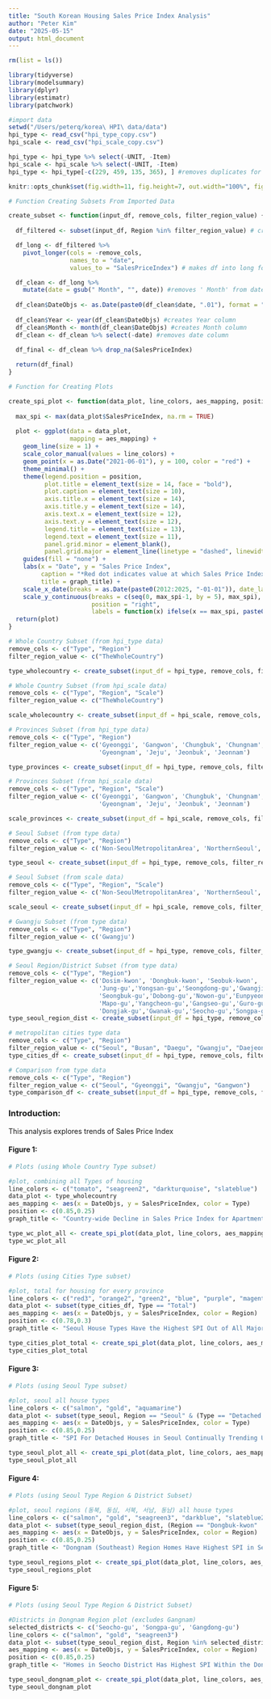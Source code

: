 ```yaml
---
title: "South Korean Housing Sales Price Index Analysis"
author: "Peter Kim"
date: "2025-05-15"
output: html_document
---
```


```r
  
rm(list = ls())

library(tidyverse)
library(modelsummary)
library(dplyr)
library(estimatr)
library(patchwork)

```


```r
#import data
setwd("/Users/peterq/korea\ HPI\ data/data")
hpi_type <- read_csv("hpi_type_copy.csv")
hpi_scale <- read_csv("hpi_scale_copy.csv")

hpi_type <- hpi_type %>% select(-UNIT, -Item)
hpi_scale <- hpi_scale %>% select(-UNIT, -Item)
hpi_type <- hpi_type[-c(229, 459, 135, 365), ] #removes duplicates for jeju, gwangju

```


```r
knitr::opts_chunk$set(fig.width=11, fig.height=7, out.width="100%", fig.retina=2, echo=FALSE)
```


```r
# Function Creating Subsets From Imported Data 

create_subset <- function(input_df, remove_cols, filter_region_value) {
  
  df_filtered <- subset(input_df, Region %in% filter_region_value) # creates df with only certain regions

  df_long <- df_filtered %>% 
    pivot_longer(cols = -remove_cols,
                 names_to = "date",
                 values_to = "SalesPriceIndex") # makes df into long format

  df_clean <- df_long %>% 
    mutate(date = gsub(" Month", "", date)) #removes ' Month' from date column string values
  
  df_clean$DateObjs <- as.Date(paste0(df_clean$date, ".01"), format = "%Y.%m.%d") #creates Date objects
  
  df_clean$Year <- year(df_clean$DateObjs) #creates Year column
  df_clean$Month <- month(df_clean$DateObjs) #creates Month column
  df_clean <- df_clean %>% select(-date) #removes date column

  df_final <- df_clean %>% drop_na(SalesPriceIndex)
  
  return(df_final)
}

# Function for Creating Plots

create_spi_plot <- function(data_plot, line_colors, aes_mapping, position, graph_title) {
  
  max_spi <- max(data_plot$SalesPriceIndex, na.rm = TRUE)
  
  plot <- ggplot(data = data_plot, 
                 mapping = aes_mapping) +
    geom_line(size = 1) +
    scale_color_manual(values = line_colors) +
    geom_point(x = as.Date("2021-06-01"), y = 100, color = "red") +
    theme_minimal() +
    theme(legend.position = position,
          plot.title = element_text(size = 14, face = "bold"),
          plot.caption = element_text(size = 10),
          axis.title.x = element_text(size = 14),              
          axis.title.y = element_text(size = 14),              
          axis.text.x = element_text(size = 12),               
          axis.text.y = element_text(size = 12),              
          legend.title = element_text(size = 13),              
          legend.text = element_text(size = 11),
          panel.grid.minor = element_blank(),
          panel.grid.major = element_line(linetype = "dashed", linewidth = 0.3, colour = "gray85")) +
    guides(fill = "none") + 
    labs(x = "Date", y = "Sales Price Index", 
         caption = "*Red dot indicates value at which Sales Price Index is indexed to: Date = 2021-06-01, SPI = 100", 
         title = graph_title) +
    scale_x_date(breaks = as.Date(paste0(2012:2025, "-01-01")), date_labels = "%Y") +
    scale_y_continuous(breaks = c(seq(0, max_spi-1, by = 5), max_spi), 
                       position = "right", 
                       labels = function(x) ifelse(x == max_spi, paste0("Max: ", x), x)) 
  return(plot)
}

```


```r
# Whole Country Subset (from hpi_type data)
remove_cols <- c("Type", "Region")
filter_region_value <- c("TheWholeCountry")

type_wholecountry <- create_subset(input_df = hpi_type, remove_cols, filter_region_value) 

# Whole Country Subset (from hpi_scale data)
remove_cols <- c("Type", "Region", "Scale")
filter_region_value <- c("TheWholeCountry")

scale_wholecountry <- create_subset(input_df = hpi_scale, remove_cols, filter_region_value) 

# Provinces Subset (from hpi_type data)
remove_cols <- c("Type", "Region")
filter_region_value <- c('Gyeonggi', 'Gangwon', 'Chungbuk', 'Chungnam', 'Gyeongbuk',
                         'Gyeongnam', 'Jeju', 'Jeonbuk', 'Jeonnam')

type_provinces <- create_subset(input_df = hpi_type, remove_cols, filter_region_value)

# Provinces Subset (from hpi_scale data)
remove_cols <- c("Type", "Region", "Scale")
filter_region_value <- c('Gyeonggi', 'Gangwon', 'Chungbuk', 'Chungnam', 'Gyeongbuk',
                         'Gyeongnam', 'Jeju', 'Jeonbuk', 'Jeonnam')

scale_provinces <- create_subset(input_df = hpi_scale, remove_cols, filter_region_value) 

# Seoul Subset (from type data)
remove_cols <- c("Type", "Region")
filter_region_value <- c('Non-SeoulMetropolitanArea', 'NorthernSeoul', 'Seoul', 'SeoulMetropolitanArea', 'SouthernSeoul')

type_seoul <- create_subset(input_df = hpi_type, remove_cols, filter_region_value)

# Seoul Subset (from scale data)
remove_cols <- c("Type", "Region", "Scale")
filter_region_value <- c('Non-SeoulMetropolitanArea', 'NorthernSeoul', 'Seoul', 'SeoulMetropolitanArea', 'SouthernSeoul')

scale_seoul <- create_subset(input_df = hpi_scale, remove_cols, filter_region_value) 

# Gwangju Subset (from type data)
remove_cols <- c("Type", "Region")
filter_region_value <- c('Gwangju')

type_gwangju <- create_subset(input_df = hpi_type, remove_cols, filter_region_value)

# Seoul Region/District Subset (from type data)
remove_cols <- c("Type", "Region")
filter_region_value <- c('Dosim-kwon', 'Dongbuk-kwon', 'Seobuk-kwon', 'Seonam-kwon', 'Dongnam-kwon', 'Jongno-gu',
                         'Jung-gu','Yongsan-gu','Seongdong-gu','Gwangjin-gu','Dongdaemun-gu','Jungnang-gu',
                         'Seongbuk-gu','Dobong-gu','Nowon-gu','Eunpyeong-gu','Seodaemun-gu',
                         'Mapo-gu','Yangcheon-gu','Gangseo-gu','Guro-gu','Geumcheon-gu','Yeongdeungpo-gu',
                         'Dongjak-gu','Gwanak-gu','Seocho-gu','Songpa-gu','Gangdong-gu')
type_seoul_region_dist <- create_subset(input_df = hpi_type, remove_cols, filter_region_value)

# metropolitan cities type data
remove_cols <- c("Type", "Region")
filter_region_value <- c("Seoul", "Busan", "Daegu", "Gwangju", "Daejeon", "Ulsan", "Incheon")
type_cities_df <- create_subset(input_df = hpi_type, remove_cols, filter_region_value)

# Comparison from type data
remove_cols <- c("Type", "Region")
filter_region_value <- c("Seoul", "Gyeonggi", "Gwangju", "Gangwon")
type_comparison_df <- create_subset(input_df = hpi_type, remove_cols, filter_region_value)

```

### Introduction: 

This analysis explores trends of Sales Price Index 

#### Figure 1: 

```r
# Plots (using Whole Country Type subset)

#plot, combining all Types of housing
line_colors <- c("tomato", "seagreen2", "darkturquoise", "slateblue")
data_plot <- type_wholecountry
aes_mapping <- aes(x = DateObjs, y = SalesPriceIndex, color = Type)
position <- c(0.85,0.25)
graph_title <- "Country-wide Decline in Sales Price Index for Apartments & Row Houses From 2022, Detached Houses Unaffected"

type_wc_plot_all <- create_spi_plot(data_plot, line_colors, aes_mapping, position, graph_title)
type_wc_plot_all


```

#### Figure 2:

```r
# Plots (using Cities Type subset)

#plot, total for housing for every province
line_colors <- c("red3", "orange2", "green2", "blue", "purple", "magenta", "turquoise")
data_plot <- subset(type_cities_df, Type == "Total")
aes_mapping <- aes(x = DateObjs, y = SalesPriceIndex, color = Region)
position <- c(0.78,0.3)
graph_title <- "Seoul House Types Have the Highest SPI Out of All Major Metropolitan Cities in South Korea"

type_cities_plot_total <- create_spi_plot(data_plot, line_colors, aes_mapping, position, graph_title)
type_cities_plot_total

```

#### Figure 3:

```r
# Plots (using Seoul Type subset)

#plot, seoul all house types
line_colors <- c("salmon", "gold", "aquamarine")
data_plot <- subset(type_seoul, Region == "Seoul" & (Type == "Detached Houses" | Type == "Apartments" | Type == "Row Houses"))
aes_mapping <- aes(x = DateObjs, y = SalesPriceIndex, color = Type)
position <- c(0.85,0.25)
graph_title <- "SPI For Detached Houses in Seoul Continually Trending Upward, Apartments & Row Houses Still Recovering"

type_seoul_plot_all <- create_spi_plot(data_plot, line_colors, aes_mapping, position, graph_title)
type_seoul_plot_all

```

#### Figure 4:

```r
# Plots (using Seoul Type Region & District Subset)

#plot, seoul regions (동북, 동심, 서북, 서남, 동남) all house types
line_colors <- c("salmon", "gold", "seagreen3", "darkblue", "slateblue2")
data_plot <- subset(type_seoul_region_dist, (Region == "Dongbuk-kwon" | Region == "Dongnam-kwon" | Region == "Dosim-kwon" | Region == "Seobuk-kwon" | Region == "Seonam-kwon") & Type == "Total")
aes_mapping <- aes(x = DateObjs, y = SalesPriceIndex, color = Region)
position <- c(0.85,0.25)
graph_title <- "Dongnam (Southeast) Region Homes Have Highest SPI in Seoul, Dongbuk (Northeast) Region Has the Lowest"

type_seoul_regions_plot <- create_spi_plot(data_plot, line_colors, aes_mapping, position, graph_title)
type_seoul_regions_plot

```

#### Figure 5:

```r
# Plots (using Seoul Type Region & District Subset)

#Districts in Dongnam Region plot (excludes Gangnam)
selected_districts <- c('Seocho-gu', 'Songpa-gu', 'Gangdong-gu')
line_colors <- c("salmon", "gold", "seagreen3")
data_plot <- subset(type_seoul_region_dist, Region %in% selected_districts & Type == "Total")
aes_mapping <- aes(x = DateObjs, y = SalesPriceIndex, color = Region)
position <- c(0.85,0.25)
graph_title <- "Homes in Seocho District Has Highest SPI Within the Dongnam Region of Seoul (excludes Gangnam District due to lack of data)"

type_seoul_dongnam_plot <- create_spi_plot(data_plot, line_colors, aes_mapping, position, graph_title)
type_seoul_dongnam_plot

```


```r


```
